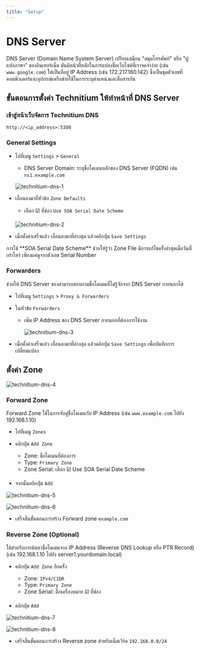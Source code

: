 ```yaml
---
title: "Setup"
---
```



# DNS Server

DNS Server (Domain Name System Server) เปรียบเสมือน "สมุดโทรศัพท์" หรือ "ผู้แปลภาษา" ของอินเทอร์เน็ต มันมีหน้าที่หลักในการแปลงชื่อเว็บไซต์ที่เราจดจำง่าย (เช่น `www.google.com`) ให้เป็นที่อยู่ IP Address (เช่น 172.217.160.142) ซึ่งเป็นชุดตัวเลขที่คอมพิวเตอร์และอุปกรณ์เครือข่ายใช้ในการระบุตำแหน่งและสื่อสารกัน

## ขั้นตอนการตั้งค่า Technitium ให้ทำหน้าที่ DNS Server

<Steps>

### เข้าสู่หน้าเว็บจัดการ Technitium DNS

```url copy
http://<ip_address>:5380
```

### General Settings

- ไปที่เมนู `Settings` > `General`

  - DNS Server Domain: ระบุชื่อโดเมนหลักของ DNS Server (FQDN) เช่น `ns1.example.com`

  ![technitium-dns-1](/server/technitium/technitium-dns-1.png)

- เลื่อนลงมาที่หัวข้อ `Zone Defaults`

  - เลือก ☑️ ที่ช่อง `Use SOA Serial Date Scheme`

  ![technitium-dns-2](/server/technitium/technitium-dns-2.png)

- เมื่อตั้งค่าเสร็จแล้ว เลื่อนลงมาที่ล่างสุด แล้วคลิกปุ่ม `Save Settings`

<Callout type="default">
  การใช้ **SOA Serial Date Scheme** ช่วยให้รู้ว่า Zone File
  มีการแก้ไขครั้งล่าสุดเมื่อวันที่เท่าไหร่ เพียงแค่ดูจากตัวเลข Serial Number
</Callout>

### Forwarders

ช่วยให้ DNS Server ของสามารถสอบถามชื่อโดเมนที่ไม่รู้จักจาก DNS Server ภายนอกได้

- ไปที่เมนู `Settings` > `Proxy & Forwarders`

- ในหัวข้อ `Forwarders`

  - เพิ่ม IP Address ของ DNS Server ภายนอกที่ต้องการใช้งาน

    ![technitium-dns-3](/server/technitium/technitium-dns-3.png)

- เมื่อตั้งค่าเสร็จแล้ว เลื่อนลงมาที่ล่างสุด แล้วคลิกปุ่ม `Save Settings` เพื่อบันทึกการเปลี่ยนแปลง

</Steps>

## ตั้งค่า Zone

![technitium-dns-4](/server/technitium/technitium-dns-4.png)

### Forward Zone

Forward Zone ใช้ในการจับคู่ชื่อโดเมนกับ IP Address (เช่น `www.example.com` ไปยัง 192.168.1.10)

- ไปที่เมนู `Zones`

- คลิกปุ่ม `Add Zone`

  - Zone: ชื่อโดเมนที่ต้องการ
  - Type: `Primary Zone`
  - Zone Serial: เลือก ☑️ Use SOA Serial Date Scheme

- จากนั้นคลิกปุ่ม `Add`

![technitium-dns-5](/server/technitium/technitium-dns-5.png)

![technitium-dns-6](/server/technitium/technitium-dns-6.png)

- เสร็จสิ้นขั้นตอนการสร้าง Forward zone `example.com`

### Reverse Zone (Optional)

ใช้สำหรับการค้นหาชื่อโดเมนจาก IP Address (Reverse DNS Lookup หรือ PTR Record) (เช่น 192.168.1.10 ไปยัง server1.yourdomain.local)

- คลิกปุ่ม `Add Zone` อีกครั้ง

  - Zone: `IPv4/CIDR`
  - Type: `Primary Zone`
  - Zone Serial: ติ๊กเครื่องหมาย ☑️ ที่ช่อง

- คลิกปุ่ม `Add`

![technitium-dns-7](/server/technitium/technitium-dns-7.png)

![technitium-dns-8](/server/technitium/technitium-dns-8.png)

- เสร็จสิ้นขั้นตอนการสร้าง Reverse zone สำหรับเน็ตเวิร์ค `192.168.0.0/24`

